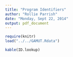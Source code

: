```yaml
---
title: "Program Identifiers"
author: "Rollie Parrish"
date: "Monday, Sept 22, 2014"
output: pdf_document
---
```


```r
require(knitr)
load("../../GAMUT.Rdata")

```

```r
kable(ID.lookup)


```

